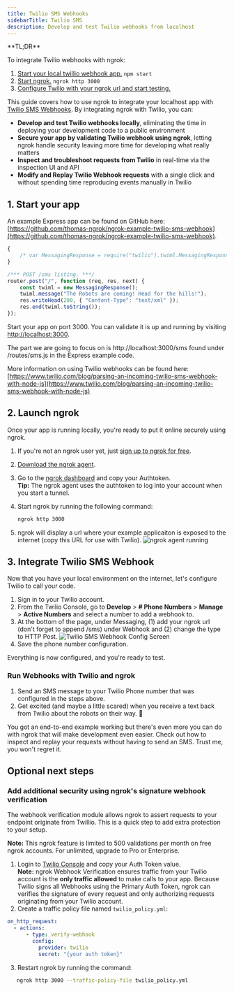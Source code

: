 ```yaml
---
title: Twilio SMS Webhooks
sidebarTitle: Twilio SMS
description: Develop and test Twilio webhooks from localhost
---
```



<Tip>
**TL;DR**

To integrate Twilio webhooks with ngrok:

1. [Start your local twillio webhook app.](#start-your-app) `npm start`
1. [Start ngrok.](#start-ngrok) `ngrok http 3000`
1. [Configure Twilio with your ngrok url and start testing.](#setup-twilio)
   </Tip>

This guide covers how to use ngrok to integrate your localhost app with [Twilio SMS Webhooks](https://www.twilio.com/docs/usage/webhooks/sms-webhooks). By integrating ngrok with Twilio, you can:

- **Develop and test Twilio webhooks locally**, eliminating the time in deploying your development code to a public environment
- **Secure your app by validating Twilio webhook using ngrok**, letting ngrok handle security leaving more time for developing what really matters
- **Inspect and troubleshoot requests from Twilio** in real-time via the inspection UI and API
- **Modify and Replay Twilio Webhook requests** with a single click and without spending time reproducing events manually in Twilio

## 1. Start your app

An example Express app can be found on GitHub here: [https://github.com/thomas-ngrok/ngrok-example-twilio-sms-webhook](https://github.com/thomas-ngrok/ngrok-example-twilio-sms-webhook).

```js
{
	/* var MessagingResponse = require("twilio").twiml.MessagingResponse; */
}

/*** POST /sms listing. ***/
router.post("/", function (req, res, next) {
	const twiml = new MessagingResponse();
	twiml.message("The Robots are coming! Head for the hills!");
	res.writeHead(200, { "Content-Type": "text/xml" });
	res.end(twiml.toString());
});
```

Start your app on port 3000. You can validate it is up and running by visiting [http://localhost:3000](http://localhost:3000).

The part we are going to focus on is http://localhost:3000/sms found under /routes/sms.js in the Express example code.

More information on using Twilio webhooks can be found here: [https://www.twilio.com/blog/parsing-an-incoming-twilio-sms-webhook-with-node-js](https://www.twilio.com/blog/parsing-an-incoming-twilio-sms-webhook-with-node-js)

## 2. Launch ngrok

Once your app is running locally, you're ready to put it online securely using ngrok.

1. If you're not an ngrok user yet, just [sign up to ngrok for free](https://ngrok.com/signup).

2. [Download the ngrok agent](https://download.ngrok.com).

3. Go to the [ngrok dashboard](https://dashboard.ngrok.com) and copy your Authtoken. <br />
   **Tip:** The ngrok agent uses the authtoken to log into your account when you start a tunnel.
4. Start ngrok by running the following command:

   ```bash
   ngrok http 3000
   ```

5. ngrok will display a url where your example applicaiton is exposed to the internet (copy this URL for use with Twilio).
   ![ngrok agent running](../img/twilio/img/launch_ngrok_tunnel.png)

## 3. Integrate Twilio SMS Webhook

Now that you have your local environment on the internet, let's configure Twilio to call your code.

1. Sign in to your Twilio account.
2. From the Twilio Console, go to **Develop** > **# Phone Numbers** > **Manage** > **Active Numbers** and select a number to add a webhook to.
3. At the bottom of the page, under Messaging, (1) add your ngrok url (don't forget to append /sms) under Webhook and (2) change the type to HTTP Post.
   ![Twilio SMS Webhook Config Screen](../img/twilio/img/add_ngrok_url_to_Twilio.png)
4. Save the phone number configuration.

Everything is now configured, and you're ready to test.

### Run Webhooks with Twilio and ngrok

1. Send an SMS message to your Twilio Phone number that was configured in the steps above.
2. Get excited (and maybe a little scared) when you receive a text back from Twilio about the robots on their way. 🤖

You got an end-to-end example working but there's even more you can do with ngrok that will make development even easier. Check out how to inspect and replay your requests without having to send an SMS. Trust me, you won't regret it.

## Optional next steps

### Add additional security using ngrok's signature webhook verification

The webhook verification module allows ngrok to assert requests to your endpoint originate from Twillio. This is a quick step to add extra protection to your setup.

**Note:** This ngrok feature is limited to 500 validations per month on free ngrok accounts. For unlimited, upgrade to Pro or Enterprise.

1. Login to [Twilio Console](https://console.twilio.com/) and copy your Auth Token value.<br />
   **Note:** ngrok Webhook Verification ensures traffic from your Twilio account is the **only traffic allowed** to make calls to your app. Because Twilio signs all Webhooks using the Primary Auth Token, ngrok can verifies the signature of every request and only authorizing requests originating from your Twilio account.
2. Create a traffic policy file named `twilio_policy.yml`:

```yaml
on_http_request:
  - actions:
      - type: verify-webhook
        config:
          provider: twilio
          secret: "{your auth token}"
```

3. Restart ngrok by running the command:

```bash
   ngrok http 3000 --traffic-policy-file twilio_policy.yml
```

<InspectingRequests />

<ReplayingRequests />
